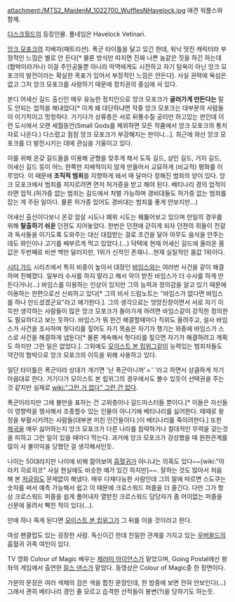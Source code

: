 attachment:/MTS2_MaidenM_1022700_WufflesNHavelock.jpg
애견 워플스와 함께.

[[디스크월드]]의 등장인물. 풀네임은 Havelock Vetinari.

[[앙크 모포크]]의 지배자(패트리션). 폭군 타이틀을 달고 있긴 한데, 워낙 멋진 캐릭터라 부정적인 느낌은 별로 안 든다[* 물론 방식만 따지면 진짜 나쁜 놈같은 짓을 하긴 하는데(협박이라거나) 이걸 주인공들뿐 아니라 악역에게도 시전하고 자기 탐욕이 아닌 앙크 모포크의 발전이라는 확실한 목표가 있어서 부정적인 느낌은 안든다]. 사실 권력에 욕심은 없고 그저 앙크 모포크를 사랑하기 때문에 정치권의 중심에 서 있다.

본디 어새신 길드 출신인 매우 유능한 정치인으로 앙크 모포크가 '''굴러가게 만든다는''' 말도 안되는 업적을 해내었다[* 이게 왜 대단하냐면 작중 앙크 모포크는 대부분의 사람들이 이기적이고 멍청하다. 거기다가 상류층은 서로 뒤통수칠 궁리만 하고있는 판인데 이런 도시에서 오랜 세월동안(Small Gods를 제외하면 모든 작품에서 앙크 모포크의 통치자로 나온다.) 다스렸고 점점 앙크 모포크가 부강해지는 판이니...]. 최근에 와선 앙크 모포크를 더 발전시키는 데에 관심을 기울이고 있다.

이를 위해 온갖 길드들을 이용해 균형을 맞추게 해서 도둑 길드, 상인 길드, 거지 길드, 어새신 길드 등이 어느 한쪽만 지배적이지 않게 만들어서 교묘하게 (비교적) 평화를 이루었다. 이 때문에 '''조직적 범죄'''를 지향하게 돼서 매 달마다 정해진 범죄의 양이 있다. 앙크 모포크에서 범죄를 저지르려면 먼저 허가증을 받고 해야 된다. 베티나리 경의 업적이라면 업적.(허가증 없는 범죄는 길드에서 처벌 가능하며 경비대들도 허가증 없는 범죄를 잡는 게 주된 일이다. 물론 허가증 있어도 경비대는 범죄를 좋게 안보지만...)

어새신 출신이다보니 온갖 암살 시도나 폐위 시도는 꿰뚫어보고 있으며 만일의 경우를 위해 '''탈출하기 쉬운''' 던젼도 지어놓았다. 한번은 던젼에 갇히게 되자 던젼의 쥐들이 전갈과 독사들을 이기도록 도와주는 대신 대접받는 걸로 조건을 달아 아무도 음식을 안주는 데도 와인이나 고기를 배부르게 먹고 있었다.(...) 덕택에 현재 어새신 길드에 올라온 몸값은 두번째로 비싼 백만 달러지만, 1위가 신적인 존재니...현재 실질적인 몸값 1위이다.

[[시티 가드]] 시리즈에서 특히 비중이 높아서 대장인 [[바임스]]와는 여러번 사건을 같이 해결하며 친해졌다. 일부러 수사를 하지 말라고 해서 악이 받친 바임스가 더 수사를 하게 만든다거나(...) 바임스를 이용하는 인상이 있지만 그의 능력과 정의감을 알고 있기 때문에 이용하는 한편으로선 신뢰하고 있다[* 그의 비서 드럼노트는 "바임스가 없다면 바임스를 하나 만드셨겠군요"라고 얘기한다.]. 그의 생각으로는 엉망진창이면서 서로 자기 이득만 생각하는 사람들이 많은 앙크 모포크가 돌아가게 하려면 바임스같이 강직한 정의한도 필요하다고 보는 듯하다. 바임스가 뭐 한건 해결할때마다 직위도 올려주고, 설사 바임스가 사건을 조사하며 헛다리를 짚어도 자기 목숨은 자기가 챙기는 와중에 바임스가 스스로 사건을 해결하게 냅둔다[* 물론 계속해서 헛다리를 짚으면 자기가 해결하려고 계획도 하지만 그런 일은 없었다.]. 그외에도 [[모이스트 본 립위그]]같이 능력있는 범죄자들도 약간의 협박으로 앙크 모포크의 이득을 위해 사용하고 있다.

일단 타이틀은 폭군이라 상대가 개기면 '난 폭군이니까'ㅅ' '라고 하면서 상큼하게 자기 마음대로 한다. 거기다가 모이스트 본 립위그의 경우에서도 볼수 있듯이 선택권을 주는 것 같지만 실제로 [[wiki:"그런 거 없다" 그런 건 없다]].

폭군이라지만 그에 불만을 표하는 건 고위층이나 길드마스터들 뿐이다.[* 이들은 자신들이 영향력을 행사해서 조종할수 있는 인물이 아니기에 베티나리를 싫어한다. 때때로 왕정을 부활시키려는 사람들(대부분 미친 인간들이다.)이 베티나리를 죽이려한다.] 또한 [[제국]]을 매우 싫어하는지 앙크 모포크가 다른 나라를 침략하거나 절대적인 무력을 갖는것을 피하고 그런 일이 있을 때마다 막는다. 과거에 앙크 모포크가 강성했을 때 원한관계를 많이 사 불이익을 당했던 걸 생각해서인듯.

나이는 50대라지만 나이에 비해 젊어보여 [[흡혈귀]]가 아니냐는 의혹도 있다~~[wiki:"아라키 히로히코" 사실 현실에도 비슷한 예가 있긴 하지만]~~. 잘하는 것도 많아서 처음 해 본 [[저글링]]도 문제없이 해냈다. 매우 다재다능한 사람인데 그의 말에 따르면 스도쿠는 숫자를 써서 예측 가능해서 쉽고 이 때문에 크로스워드 퍼즐을 더 즐긴다. 다만 그가 항상 크로스워드 퍼즐을 쉽게 풀어내자 열받친 크로스워드 담당자가 좀 어이없는 퍼즐을 신문에 올려서 빡친 적이 있다(...).

만에 하나 죽게 된다면 [[모이스트 본 립위그]]가 그 뒤를 이을 것이라고 한다.

여성 팬클럽도 있는 굉장한 사람. 독신이긴 한데 친밀한 관계를 가지고 있는 [[우버왈드]]의 흡혈귀 귀족 여인이 있다.

{{{#!html
<object width="425" height="344"><param name="movie" value="http://www.youtube.com/v/nEKnVU3cNfw&hl=ko&fs=1&"></param><param name="allowFullScreen" value="true"></param><param name="allowscriptaccess" value="always"></param><embed src="http://www.youtube.com/v/nEKnVU3cNfw&hl=ko&fs=1&" type="application/x-shockwave-flash" allowscriptaccess="always" allowfullscreen="true" width="425" height="344"></embed></object>
}}}
TV 영화 Colour of Magic 배우는 [[제러미 아이언스]]가 맡았으며, Going Postal에선 왕좌의 게임에서 출연한 [[찰스 댄스]]가 맡았다. 동영상은 Colour of Magic중 한 장면이다.

가문의 문장은 여러 색채의 검은 색을 합친 문장인데, 한 밤중에 보면 전혀 안보인다(...) 그래서 괜히 베티나리 경인 줄 모르고 습격한 산적들이 봉변(?)을 당하기도 하는듯.
